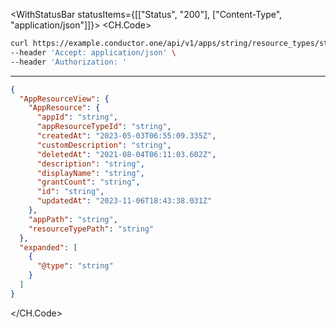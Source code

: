 

<WithStatusBar statusItems={[["Status", "200"], ["Content-Type", "application/json"]]}>
  <CH.Code>
  ```bash Example Request
  curl https://example.conductor.one/api/v1/apps/string/resource_types/string/resources/string \
--header 'Accept: application/json' \
--header 'Authorization: '
  ```
  ---

  ```json Example Response
  {
    "AppResourceView": {
      "AppResource": {
        "appId": "string",
        "appResourceTypeId": "string",
        "createdAt": "2023-05-03T06:55:09.335Z",
        "customDescription": "string",
        "deletedAt": "2021-08-04T06:11:03.602Z",
        "description": "string",
        "displayName": "string",
        "grantCount": "string",
        "id": "string",
        "updatedAt": "2023-11-06T18:43:38.031Z"
      },
      "appPath": "string",
      "resourceTypePath": "string"
    },
    "expanded": [
      {
        "@type": "string"
      }
    ]
  }
  ```
  </CH.Code>
</WithStatusBar>
